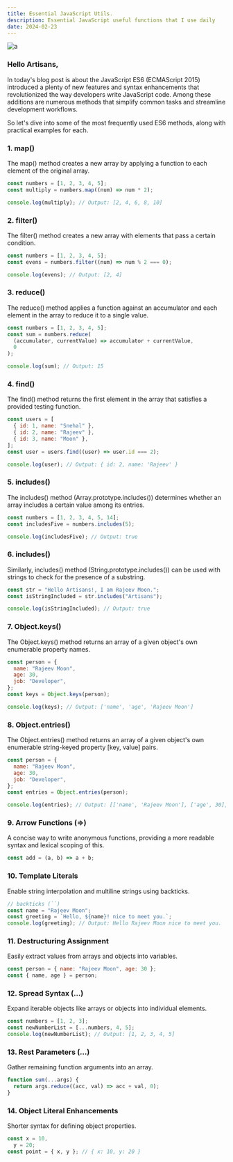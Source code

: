 ---
title: Essential JavaScript Utils.
description: Essential JavaScript useful functions that I use daily
date: 2024-02-23
---

![a](https://media.dev.to/cdn-cgi/image/width=1000,height=420,fit=cover,gravity=auto,format=auto/https%3A%2F%2Fdev-to-uploads.s3.amazonaws.com%2Fuploads%2Farticles%2Fryssz40iaabtos9an3bg.jpg)

### Hello Artisans,

In today's blog post is about the JavaScript ES6 (ECMAScript 2015) introduced a plenty of new features and syntax enhancements that revolutionized the way developers write JavaScript code. Among these additions are numerous methods that simplify common tasks and streamline development workflows.

So let's dive into some of the most frequently used ES6 methods, along with practical examples for each.

### 1. map()

The map() method creates a new array by applying a function to each element of the original array.

```js
const numbers = [1, 2, 3, 4, 5];
const multiply = numbers.map((num) => num * 2);

console.log(multiply); // Output: [2, 4, 6, 8, 10]
```

### 2. filter()

The filter() method creates a new array with elements that pass a certain condition.

```javascript
const numbers = [1, 2, 3, 4, 5];
const evens = numbers.filter((num) => num % 2 === 0);

console.log(evens); // Output: [2, 4]
```

### 3. reduce()

The reduce() method applies a function against an accumulator and each element in the array to reduce it to a single value.

```javascript
const numbers = [1, 2, 3, 4, 5];
const sum = numbers.reduce(
  (accumulator, currentValue) => accumulator + currentValue,
  0
);

console.log(sum); // Output: 15
```

### 4. find()

The find() method returns the first element in the array that satisfies a provided testing function.

```javascript
const users = [
  { id: 1, name: "Snehal" },
  { id: 2, name: "Rajeev" },
  { id: 3, name: "Moon" },
];
const user = users.find((user) => user.id === 2);

console.log(user); // Output: { id: 2, name: 'Rajeev' }
```

### 5. includes()

The includes() method (Array.prototype.includes()) determines whether an array includes a certain value among its entries.

```javascript
const numbers = [1, 2, 3, 4, 5, 14];
const includesFive = numbers.includes(5);

console.log(includesFive); // Output: true
```

### 6. includes()

Similarly, includes() method (String.prototype.includes()) can be used with strings to check for the presence of a substring.

```javascript
const str = "Hello Artisans!, I am Rajeev Moon.";
const isStringIncluded = str.includes("Artisans");

console.log(isStringIncluded); // Output: true
```

### 7. Object.keys()

The Object.keys() method returns an array of a given object's own enumerable property names.

```javascript
const person = {
  name: "Rajeev Moon",
  age: 30,
  job: "Developer",
};
const keys = Object.keys(person);

console.log(keys); // Output: ['name', 'age', 'Rajeev Moon']
```

### 8. Object.entries()

The Object.entries() method returns an array of a given object's own enumerable string-keyed property [key, value] pairs.

```javascript
const person = {
  name: "Rajeev Moon",
  age: 30,
  job: "Developer",
};
const entries = Object.entries(person);

console.log(entries); // Output: [['name', 'Rajeev Moon'], ['age', 30],
```

### 9. Arrow Functions (=>)

A concise way to write anonymous functions, providing a more readable syntax and lexical scoping of this.

```javascript
const add = (a, b) => a + b;
```

### 10. Template Literals

Enable string interpolation and multiline strings using backticks.

```javascript
// backticks (``)
const name = "Rajeev Moon";
const greeting = `Hello, ${name}! nice to meet you.`;
console.log(greeting); // Output: Hello Rajeev Moon nice to meet you.
```

### 11. Destructuring Assignment

Easily extract values from arrays and objects into variables.

```javascript
const person = { name: "Rajeev Moon", age: 30 };
const { name, age } = person;
```

### 12. Spread Syntax (...)

Expand iterable objects like arrays or objects into individual elements.

```javascript
const numbers = [1, 2, 3];
const newNumberList = [...numbers, 4, 5];
console.log(newNumberList); // Output: [1, 2, 3, 4, 5]
```

### 13. Rest Parameters (...)

Gather remaining function arguments into an array.

```javascript
function sum(...args) {
  return args.reduce((acc, val) => acc + val, 0);
}
```

### 14. Object Literal Enhancements

Shorter syntax for defining object properties.

```javascript
const x = 10,
  y = 20;
const point = { x, y }; // { x: 10, y: 20 }
```
